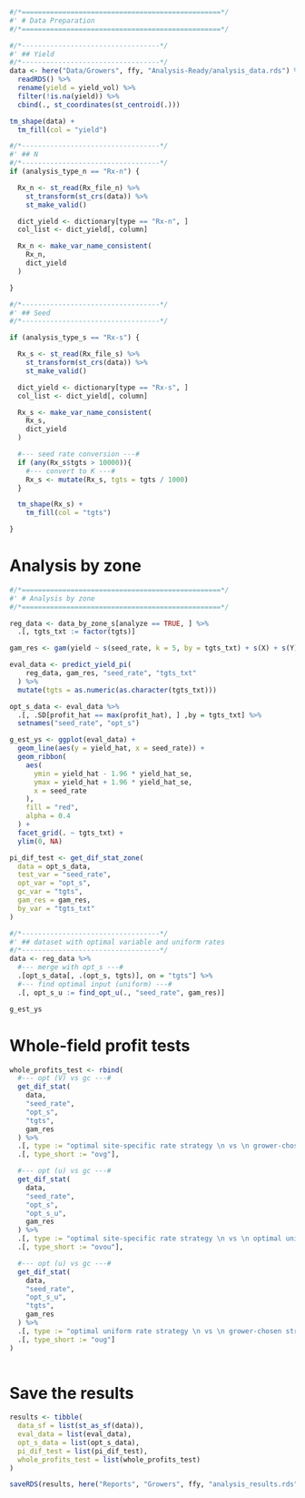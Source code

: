 ```r
#/*=================================================*/
#' # Data Preparation
#/*=================================================*/

#/*----------------------------------*/
#' ## Yield
#/*----------------------------------*/
data <- here("Data/Growers", ffy, "Analysis-Ready/analysis_data.rds") %>% 
  readRDS() %>% 
  rename(yield = yield_vol) %>% 
  filter(!is.na(yield)) %>% 
  cbind(., st_coordinates(st_centroid(.)))

tm_shape(data) +
  tm_fill(col = "yield")

#/*----------------------------------*/
#' ## N
#/*----------------------------------*/
if (analysis_type_n == "Rx-n") {

  Rx_n <- st_read(Rx_file_n) %>% 
    st_transform(st_crs(data)) %>%
    st_make_valid()

  dict_yield <- dictionary[type == "Rx-n", ]
  col_list <- dict_yield[, column]

  Rx_n <- make_var_name_consistent(
    Rx_n, 
    dict_yield 
  )

}

#/*----------------------------------*/
#' ## Seed
#/*----------------------------------*/

if (analysis_type_s == "Rx-s") {

  Rx_s <- st_read(Rx_file_s) %>% 
    st_transform(st_crs(data)) %>%
    st_make_valid()

  dict_yield <- dictionary[type == "Rx-s", ]
  col_list <- dict_yield[, column]

  Rx_s <- make_var_name_consistent(
    Rx_s, 
    dict_yield 
  )

  #--- seed rate conversion ---#
  if (any(Rx_s$tgts > 10000)){
    #--- convert to K ---#
    Rx_s <- mutate(Rx_s, tgts = tgts / 1000)
  }

  tm_shape(Rx_s) +
    tm_fill(col = "tgts")

}

```

# Analysis by zone

```r
#/*=================================================*/
#' # Analysis by zone
#/*=================================================*/ 

reg_data <- data_by_zone_s[analyze == TRUE, ] %>% 
  .[, tgts_txt := factor(tgts)]

gam_res <- gam(yield ~ s(seed_rate, k = 5, by = tgts_txt) + s(X) + s(Y) + te(X, Y), data = reg_data)

eval_data <- predict_yield_pi(
    reg_data, gam_res, "seed_rate", "tgts_txt"
  ) %>% 
  mutate(tgts = as.numeric(as.character(tgts_txt)))

opt_s_data <- eval_data %>% 
  .[, .SD[profit_hat == max(profit_hat), ] ,by = tgts_txt] %>% 
  setnames("seed_rate", "opt_s")

g_est_ys <- ggplot(eval_data) +
  geom_line(aes(y = yield_hat, x = seed_rate)) +
  geom_ribbon(
    aes(
      ymin = yield_hat - 1.96 * yield_hat_se, 
      ymax = yield_hat + 1.96 * yield_hat_se, 
      x = seed_rate
    ),
    fill = "red",
    alpha = 0.4
  ) +
  facet_grid(. ~ tgts_txt) +
  ylim(0, NA)

pi_dif_test <- get_dif_stat_zone(
  data = opt_s_data, 
  test_var = "seed_rate", 
  opt_var = "opt_s",
  gc_var = "tgts",
  gam_res = gam_res,
  by_var = "tgts_txt"
) 

#/*----------------------------------*/
#' ## dataset with optimal variable and uniform rates
#/*----------------------------------*/
data <- reg_data %>% 
  #--- merge with opt_s ---#
  .[opt_s_data[, .(opt_s, tgts)], on = "tgts"] %>% 
  #--- find optimal input (uniform) ---#
  .[, opt_s_u := find_opt_u(., "seed_rate", gam_res)]

```

```r
g_est_ys   
```

# Whole-field profit tests

```r
whole_profits_test <- rbind(
  #--- opt (V) vs gc ---#
  get_dif_stat(
    data, 
    "seed_rate", 
    "opt_s", 
    "tgts",
    gam_res
  ) %>% 
  .[, type := "optimal site-specific rate strategy \n vs \n grower-chosen strategy"] %>% 
  .[, type_short := "ovg"],

  #--- opt (u) vs gc ---#
  get_dif_stat(
    data, 
    "seed_rate", 
    "opt_s", 
    "opt_s_u",
    gam_res
  ) %>% 
  .[, type := "optimal site-specific rate strategy \n vs \n optimal uniform rate strategy"] %>% 
  .[, type_short := "ovou"],

  #--- opt (u) vs gc ---#
  get_dif_stat(
    data, 
    "seed_rate", 
    "opt_s_u", 
    "tgts",
    gam_res
  ) %>% 
  .[, type := "optimal uniform rate strategy \n vs \n grower-chosen strategy"] %>% 
  .[, type_short := "oug"]
)
  
```

# Save the results

```r
results <- tibble(
  data_sf = list(st_as_sf(data)),
  eval_data = list(eval_data),
  opt_s_data = list(opt_s_data),
  pi_dif_test = list(pi_dif_test),
  whole_profits_test = list(whole_profits_test)
)  

saveRDS(results, here("Reports", "Growers", ffy, "analysis_results.rds"))
```

